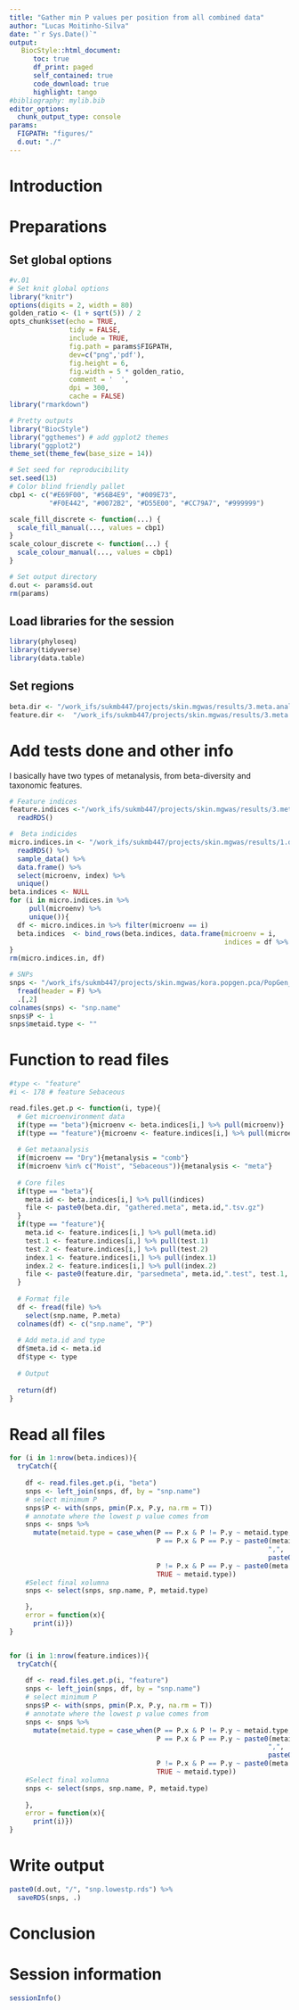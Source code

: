 ```yaml
---
title: "Gather min P values per position from all combined data"
author: "Lucas Moitinho-Silva"
date: "`r Sys.Date()`"
output:
   BiocStyle::html_document:
      toc: true
      df_print: paged
      self_contained: true
      code_download: true
      highlight: tango
#bibliography: mylib.bib
editor_options:
  chunk_output_type: console
params:
  FIGPATH: "figures/"
  d.out: "./"
---
```



# Introduction


# Preparations

## Set global options

```r
#v.01
# Set knit global options
library("knitr")
options(digits = 2, width = 80)
golden_ratio <- (1 + sqrt(5)) / 2
opts_chunk$set(echo = TRUE,
               tidy = FALSE,
               include = TRUE,
               fig.path = params$FIGPATH,
               dev=c("png",'pdf'),
               fig.height = 6,
               fig.width = 5 * golden_ratio,
               comment = '  ',
               dpi = 300,
               cache = FALSE)
library("rmarkdown")

# Pretty outputs
library("BiocStyle")
library("ggthemes") # add ggplot2 themes
library("ggplot2")
theme_set(theme_few(base_size = 14))

# Set seed for reproducibility
set.seed(13)
# Color blind friendly pallet
cbp1 <- c("#E69F00", "#56B4E9", "#009E73",
          "#F0E442", "#0072B2", "#D55E00", "#CC79A7", "#999999")

scale_fill_discrete <- function(...) {
  scale_fill_manual(..., values = cbp1)
}
scale_colour_discrete <- function(...) {
  scale_colour_manual(..., values = cbp1)
}

# Set output directory
d.out <- params$d.out
rm(params)
```


## Load libraries for the session

```r
library(phyloseq)
library(tidyverse)
library(data.table)
```


## Set regions
```r
beta.dir <- "/work_ifs/sukmb447/projects/skin.mgwas/results/3.meta.analysis/1.microenv/1.beta.diversity/2.gather.and.filter/"
feature.dir <-  "/work_ifs/sukmb447/projects/skin.mgwas/results/3.meta.analysis/1.microenv/2.taxonomic.features/2.gather.and.filter/"
```

# Add tests done and other info

I basically have two types of metanalysis, from beta-diversity and taxonomic features.

```r
# Feature indices
feature.indices <-"/work_ifs/sukmb447/projects/skin.mgwas/results/3.meta.analysis/1.microenv/2.taxonomic.features/metasoft/1.metaanalysis/prepare/meta.indices.rds" %>% 
  readRDS()

#  Beta indicides
micro.indices.in <- "/work_ifs/sukmb447/projects/skin.mgwas/results/1.data.harmonization/3.microbiome.harmonized/phyloseq.rds" %>% 
  readRDS() %>% 
  sample_data() %>%
  data.frame() %>% 
  select(microenv, index) %>% 
  unique()
beta.indices <- NULL
for (i in micro.indices.in %>% 
     pull(microenv) %>% 
     unique()){
  df <- micro.indices.in %>% filter(microenv == i)
  beta.indices  <- bind_rows(beta.indices, data.frame(microenv = i,
                                                      indices = df %>% pull(index) %>% paste(collapse = "")))
}
rm(micro.indices.in, df)

# SNPs
snps <- "/work_ifs/sukmb447/projects/skin.mgwas/kora.popgen.pca/PopGen_and_KORA.harmonized.all.bim" %>% 
  fread(header = F) %>% 
  .[,2]
colnames(snps) <- "snp.name"
snps$P <- 1
snps$metaid.type <- ""

```

# Function to read files
```r
#type <- "feature"
#i <- 178 # feature Sebaceous

read.files.get.p <- function(i, type){
  # Get microenvironment data
  if(type == "beta"){microenv <- beta.indices[i,] %>% pull(microenv)}
  if(type == "feature"){microenv <- feature.indices[i,] %>% pull(microenv)}
  
  # Get metaanalysis
  if(microenv == "Dry"){metanalysis = "comb"}
  if(microenv %in% c("Moist", "Sebaceous")){metanalysis <- "meta"}
  
  # Core files
  if(type == "beta"){
    meta.id <- beta.indices[i,] %>% pull(indices)
    file <- paste0(beta.dir, "gathered.meta", meta.id,".tsv.gz")
  }
  if(type == "feature"){
    meta.id <- feature.indices[i,] %>% pull(meta.id)
    test.1 <- feature.indices[i,] %>% pull(test.1)
    test.2 <- feature.indices[i,] %>% pull(test.2)
    index.1 <- feature.indices[i,] %>% pull(index.1)
    index.2 <- feature.indices[i,] %>% pull(index.2)
    file <- paste0(feature.dir, "parsedmeta", meta.id,".test", test.1, ".test",test.2, ".index", index.1, ".index", index.2, ".txt.gz")
  }
  
  # Format file
  df <- fread(file) %>% 
    select(snp.name, P.meta)
  colnames(df) <- c("snp.name", "P")
  
  # Add meta.id and type
  df$meta.id <- meta.id
  df$type <- type
  
  # Output
  
  return(df)
}
```


# Read all files

```r

for (i in 1:nrow(beta.indices)){
  tryCatch({
    
    df <- read.files.get.p(i, "beta")
    snps <- left_join(snps, df, by = "snp.name")
    # select minimum P
    snps$P <- with(snps, pmin(P.x, P.y, na.rm = T))
    # annotate where the lowest p value comes from
    snps <- snps %>% 
      mutate(metaid.type = case_when(P == P.x & P != P.y ~ metaid.type,
                                     P == P.x & P == P.y ~ paste0(metaid.type,
                                                                 ",", 
                                                                 paste0(meta.id, type)),
                                     P != P.x & P == P.y ~ paste0(meta.id, type),
                                     TRUE ~ metaid.type))
    #Select final xolumna
    snps <- select(snps, snp.name, P, metaid.type)

    },
    error = function(x){
      print(i)})
}


for (i in 1:nrow(feature.indices)){
  tryCatch({
    
    df <- read.files.get.p(i, "feature")
    snps <- left_join(snps, df, by = "snp.name")
    # select minimum P
    snps$P <- with(snps, pmin(P.x, P.y, na.rm = T))
    # annotate where the lowest p value comes from
    snps <- snps %>% 
      mutate(metaid.type = case_when(P == P.x & P != P.y ~ metaid.type,
                                     P == P.x & P == P.y ~ paste0(metaid.type,
                                                                 ",", 
                                                                 paste0(meta.id, type)),
                                     P != P.x & P == P.y ~ paste0(meta.id, type),
                                     TRUE ~ metaid.type))
    #Select final xolumna
    snps <- select(snps, snp.name, P, metaid.type)
    
    },
    error = function(x){
      print(i)})
}

```

# Write output

```r
paste0(d.out, "/", "snp.lowestp.rds") %>% 
  saveRDS(snps, .)
```

# Conclusion

# Session information

```r
sessionInfo()
```
